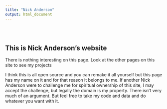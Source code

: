 ```yaml
---
title: "Nick Anderson"
output: html_document
---
```


<style type="text/css">
.title {
  display: none;
}

#getting-started img {
  margin-right: 10px;
}

</style>

<div class="row" style="padding-top: 30px;">
<div class="col-sm-6">

# **This is Nick Anderson's website**

There is nothing interesting on this page. Look at the other pages on this site to see my projects

</div>
<div class="col-sm-6">
I think this is all open source and you can remake it all yourself but this page has my name on it and for that reason it belongs to me. If another Nick Anderson were to challenge me for spiritual ownership of this site, I may accept the challenge, but legally the domain is my property. There isn't very much of an argument. But feel free to take my code and data and do whatever you want with it. 

</a>
</div>
